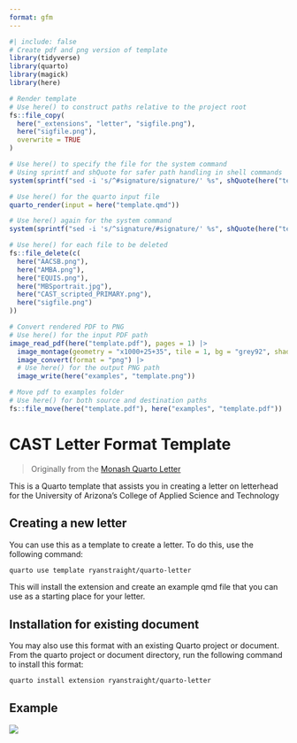 ```yaml
---
format: gfm
---
```


<!-- README.md is generated from README.qmd. Please edit that file -->

```r
#| include: false
# Create pdf and png version of template
library(tidyverse)
library(quarto)
library(magick)
library(here)

# Render template
# Use here() to construct paths relative to the project root
fs::file_copy(
  here("_extensions", "letter", "sigfile.png"),
  here("sigfile.png"),
  overwrite = TRUE
)

# Use here() to specify the file for the system command
# Using sprintf and shQuote for safer path handling in shell commands
system(sprintf("sed -i 's/^#signature/signature/' %s", shQuote(here("template.qmd"))))

# Use here() for the quarto input file
quarto_render(input = here("template.qmd"))

# Use here() again for the system command
system(sprintf("sed -i 's/^signature/#signature/' %s", shQuote(here("template.qmd"))))

# Use here() for each file to be deleted
fs::file_delete(c(
  here("AACSB.png"),
  here("AMBA.png"),
  here("EQUIS.png"),
  here("MBSportrait.jpg"),
  here("CAST_scripted_PRIMARY.png"),
  here("sigfile.png")
))

# Convert rendered PDF to PNG
# Use here() for the input PDF path
image_read_pdf(here("template.pdf"), pages = 1) |>
  image_montage(geometry = "x1000+25+35", tile = 1, bg = "grey92", shadow = TRUE) |>
  image_convert(format = "png") |>
  # Use here() for the output PNG path
  image_write(here("examples", "template.png"))

# Move pdf to examples folder
# Use here() for both source and destination paths
fs::file_move(here("template.pdf"), here("examples", "template.pdf"))
```

# CAST Letter Format Template

> Originally from the [Monash Quarto Letter](https://github.com/quarto-monash/letter)

This is a Quarto template that assists you in creating a letter on letterhead for the University of Arizona's College of Applied Science and Technology

## Creating a new letter

You can use this as a template to create a letter.
To do this, use the following command:

```bash
quarto use template ryanstraight/quarto-letter
```

This will install the extension and create an example qmd file that you can use as a starting place for your letter.

## Installation for existing document

You may also use this format with an existing Quarto project or document.
From the quarto project or document directory, run the following command to install this format:

```bash
quarto install extension ryanstraight/quarto-letter
```

## Example

[![](examples/template.png)](examples/template.pdf)
